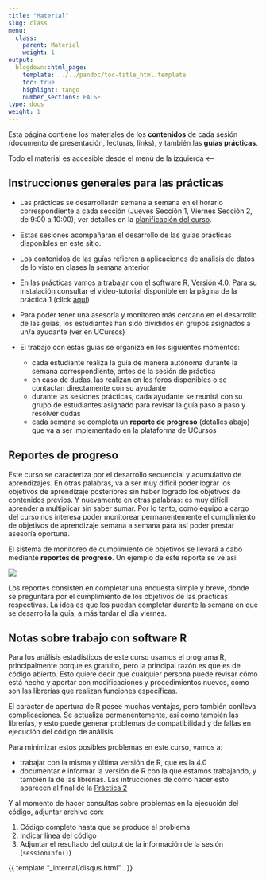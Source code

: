 ```yaml
---
title: "Material"
slug: class
menu:
  class:
    parent: Material
    weight: 1
output:
  blogdown::html_page:
    template: ../../pandoc/toc-title_html.template
    toc: true
    highlight: tango
    number_sections: FALSE
type: docs
weight: 1
---
```


Esta página contiene los materiales de los **contenidos** de cada sesión (documento de presentación, lecturas, links), y también las **guías prácticas**.

Todo el material es accesible desde el menú de la izquierda <--

## Instrucciones generales para las prácticas

- Las prácticas se desarrollarán semana a semana en el horario correspondiente a cada sección (Jueves Sección 1, Viernes Sección 2, de 9:00 a 10:00); ver detalles en la [planificación del curso](/schedule).

- Estas sesiones acompañarán el desarrollo de las guías prácticas disponibles en este sitio.

- Los contenidos de las guías refieren a aplicaciones de análisis de datos de lo visto en clases la semana anterior

- En las prácticas vamos a trabajar con el software R, Versión 4.0. Para su instalación consultar el video-tutorial disponible en la página de la práctica 1 (click [aquí](/assignment/01-code#videos_inicio))

- Para poder tener una asesoría y monitoreo más cercano en el desarrollo de las guías, los estudiantes han sido divididos en grupos asignados a un/a ayudante (ver en UCursos)

- El trabajo con estas guías se organiza en los siguientes momentos:

  - cada estudiante realiza la guía de manera autónoma durante la semana correspondiente, antes de la sesión de práctica
  - en caso de dudas, las realizan en los foros disponibles o se contactan directamente con su ayudante
  - durante las sesiones prácticas, cada ayudante se reunirá con su grupo de estudiantes asignado para revisar la guía paso a paso y resolver dudas
  - cada semana se completa un **reporte de progreso** (detalles abajo) que va a ser implementado en la plataforma de UCursos

## Reportes de progreso

Este curso se caracteriza por el desarrollo secuencial y acumulativo de aprendizajes. En otras palabras, va a ser muy difícil poder lograr los objetivos de aprendizaje posteriores sin haber logrado los objetivos de contenidos previos. Y nuevamente en otras palabras: es muy difícil aprender a multiplicar sin saber sumar. Por lo tanto, como equipo a cargo del curso nos interesa poder monitorear permanentemente el cumplimiento de objetivos de aprendizaje semana a semana para así poder prestar asesoría oportuna.

El sistema de monitoreo de cumplimiento de objetivos se llevará a cabo mediante **reportes de progreso**. Un ejemplo de este reporte se ve así:

![](/images/reporte_progreso.png)

Los reportes consisten en completar una encuesta simple y breve, donde se preguntará por el cumplimiento de los objetivos de las prácticas respectivas. La idea es que los puedan completar durante la semana en que se desarrolla la guía, a más tardar el día viernes.

## Notas sobre trabajo con software R

Para los análisis estadísticos de este curso usamos el programa R, principalmente porque es gratuito, pero la principal razón es que es de código abierto. Esto quiere decir que cualquier persona puede revisar cómo está hecho y aportar con modificaciones y procedimientos nuevos, como son las librerías que realizan funciones específicas.

El carácter de apertura de R posee muchas ventajas, pero también conlleva complicaciones. Se actualiza permanentemente, así como también las librerías, y esto puede generar problemas de compatibilidad y de fallas en ejecución del código de análisis.

Para minimizar estos posibles problemas en este curso, vamos a:

- trabajar con la misma y última versión de R, que es la 4.0
- documentar e informar la versión de R con la que estamos trabajando, y también la de las librerías. Las intrucciones de cómo hacer esto aparecen al final de la [Práctica 2](/assignment/02-code)

Y al momento de hacer consultas sobre problemas en la ejecución del código, adjuntar archivo con:

1. Código completo hasta que se produce el problema
2. Indicar línea del código
3. Adjuntar el resultado del output de la información de la sesión (`sessionInfo()`)


{{ template "_internal/disqus.html" . }}
